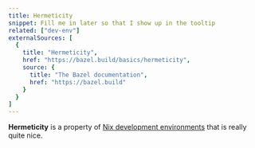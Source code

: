 ```yaml
---
title: Hermeticity
snippet: Fill me in later so that I show up in the tooltip
related: ["dev-env"]
externalSources: [
  {
    title: "Hermeticity",
    href: "https://bazel.build/basics/hermeticity",
    source: {
      title: "The Bazel documentation",
      href: "https://bazel.build"
    }
  }
]
---
```


**Hermeticity** is a property of [Nix development environments][dev] that is really quite nice.

[dev]: /concepts/dev-env

